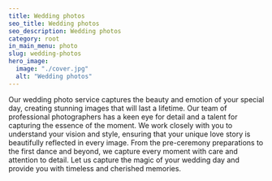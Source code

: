 ```yaml
---
title: Wedding photos
seo_title: Wedding photos
seo_description: Wedding photos
category: root
in_main_menu: photo
slug: wedding-photos
hero_image:
  image: "./cover.jpg"
  alt: "Wedding photos"
---
```

Our wedding photo service captures the beauty and emotion of your special day, creating stunning images that will last a lifetime. Our team of professional photographers has a keen eye for detail and a talent for capturing the essence of the moment. We work closely with you to understand your vision and style, ensuring that your unique love story is beautifully reflected in every image. From the pre-ceremony preparations to the first dance and beyond, we capture every moment with care and attention to detail. Let us capture the magic of your wedding day and provide you with timeless and cherished memories.